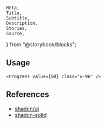 	Meta,
	Title,
	Subtitle,
	Description,
	Stories,
	Source,
} from "@storybook/blocks";

<Meta of={ProgressStories} />

<Title of={ProgressStories}>Progress</Title>
<Description of={ProgressStories} />

<Stories />

## Usage

```tsx
<Progress value={50} class="w-96" />
```

## References

- [shadcn/ui](https://ui.shadcn.com/docs/components/progress)
- [shadcn-solid](https://shadcn-solid.com/docs/components/progress)
